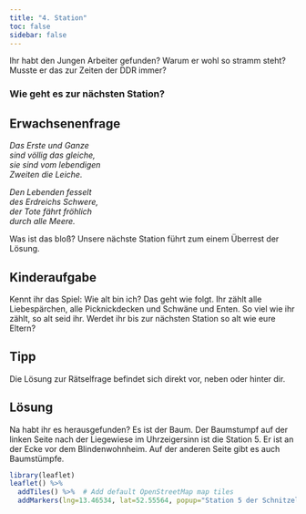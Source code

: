```yaml
---
title: "4. Station"
toc: false
sidebar: false
---
```


Ihr habt den Jungen Arbeiter gefunden? Warum er wohl so stramm steht? Musste er das zur Zeiten der DDR immer? 

### Wie geht es zur nächsten Station?
::: {.panel-tabset}

## Erwachsenenfrage 
_Das Erste und Ganze  
sind völlig das gleiche,  
sie sind vom lebendigen  
Zweiten die Leiche._  

_Den Lebenden fesselt  
des Erdreichs Schwere,  
der Tote fährt fröhlich  
durch alle Meere._  

Was ist das bloß? Unsere nächste Station führt zum einem Überrest der Lösung.

## Kinderaufgabe
Kennt ihr das Spiel: Wie alt bin ich? Das geht wie folgt. Ihr zählt alle Liebespärchen, alle Picknickdecken und Schwäne und Enten. So viel wie ihr zählt, so alt seid ihr. Werdet ihr bis zur nächsten Station so alt wie eure Eltern?

## Tipp
Die Lösung zur Rätselfrage befindet sich direkt vor, neben oder hinter dir.

## Lösung
Na habt ihr es herausgefunden? Es ist der Baum. Der Baumstumpf auf der linken Seite nach der Liegewiese im Uhrzeigersinn ist die Station 5. Er ist an der Ecke vor dem Blindenwohnheim. Auf der anderen Seite gibt es auch Baumstümpfe.

```r
library(leaflet)
leaflet() %>%
  addTiles() %>%  # Add default OpenStreetMap map tiles
  addMarkers(lng=13.46534, lat=52.55564, popup="Station 5 der Schnitzeljagd für Familien am Weißen See")
```

:::

